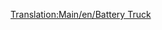 [[Translation:Main/en/Battery Truck]]{{Template:Trains_Carriages_new
|Picture=[[File:en/Batterytruck.png]]
|NormalCost=£1,148 ($2,296)
|NormalWeight=18 / 23 t
|NormalCapacity=22 batteries
|MonoCost="
|MonoWeight=18 / 24 t
|MonoCapacity=27 batteries
|MagCost="
|MagWeight=18 / 25 t
|MagCapacity=29 batteries
|Description=A railway car devoted entirely to batteries.  While it appears in game that each car is only able to contain two gigantic batteries, we are reliably informed that this is just the packaging and the quoted number of batteries are in fact being shipped.
}}